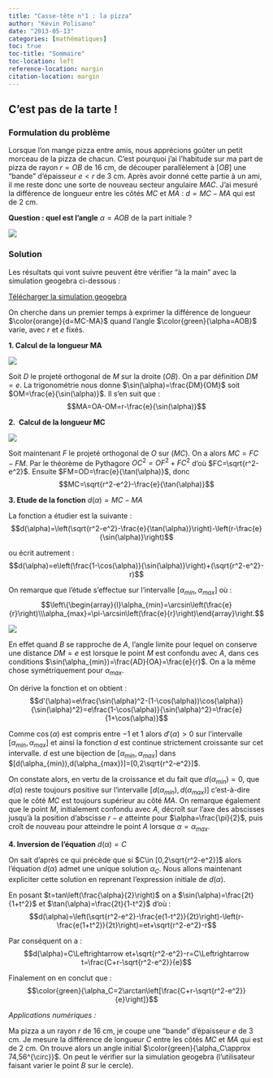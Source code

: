 ```yaml
---
title: "Casse-tête n°1 : la pizza"
author: "Kévin Polisano"
date: "2013-05-13"
categories: [mathématiques]
toc: true
toc-title: "Sommaire"
toc-location: left
reference-location: margin
citation-location: margin
---
```


## C'est pas de la tarte !

### Formulation du problème

Lorsque l'on mange pizza entre amis, nous apprécions goûter un petit morceau de la pizza de chacun. C'est pourquoi j'ai l'habitude sur ma part de pizza de rayon $r=OB$ de 16 cm, de découper parallèlement à $[OB]$ une "bande" d'épaisseur $e<r$ de 3 cm. Après avoir donné cette partie à un ami, il me reste donc une sorte de nouveau secteur angulaire $MAC$. J'ai mesuré la différence de longueur entre les côtés $MC$ et $MA$ : $d=MC-MA$ qui est de 2 cm.

**Question : quel est l'angle** $\alpha=AOB$ de la part initiale ?

![](images/pizza.jpg)

### Solution

Les résultats qui vont suivre peuvent être vérifier "à la main" avec la simulation geogebra ci-dessous :

<p style="text-align: center;">

[Télécharger la simulation geogebra](pizza.ggb)

</p>

On cherche dans un premier temps à exprimer la différence de longueur $\color{orange}{d=MC-MA}$ quand l'angle $\color{green}{\alpha=AOB}$ varie, avec $r$ et $e$ fixés.

**1. Calcul de la longueur MA**

![](images/calculMA.jpg)

Soit $D$ le projeté orthogonal de $M$ sur la droite $(OB)$. On a par définition $DM=e$. La trigonométrie nous donne $\sin(\alpha)=\frac{DM}{OM}$ soit $OM=\frac{e}{\sin(\alpha)}$. Il s'en suit que : $$MA=OA-OM=r-\frac{e}{\sin(\alpha)}$$

**2.  Calcul de la longueur MC**

![](images/calculMC.jpg)

Soit maintenant $F$ le projeté orthogonal de $O$ sur $(MC)$. On a alors $MC=FC-FM$. Par le théorème de Pythagore $OC^2=OF^2+FC^2$ d'où $FC=\sqrt{r^2-e^2}$. Ensuite $FM=OD=\frac{e}{\tan(\alpha)}$, donc $$MC=\sqrt{r^2-e^2}-\frac{e}{\tan(\alpha)}$$

**3. Etude de la fonction** $d(\alpha)=MC-MA$

La fonction a étudier est la suivante : $$d(\alpha)=\left(\sqrt{r^2-e^2}-\frac{e}{\tan(\alpha)}\right)-\left(r-\frac{e}{\sin(\alpha)}\right)$$

ou écrit autrement : $$d(\alpha)=e\left(\frac{1-\cos(\alpha)}{\sin(\alpha)}\right)+(\sqrt{r^2-e^2}-r)$$

On remarque que l'étude s'effectue sur l'intervalle $[\alpha_{min},\alpha_{max}]$ où : $$\left\{\begin{array}{l}\alpha_{min}=\arcsin\left(\frac{e}{r}\right)\\\alpha_{max}=\pi-\arcsin\left(\frac{e}{r}\right)\end{array}\right.$$

![](images/anglemin.jpg)

En effet quand $B$ se rapproche de $A$, l'angle limite pour lequel on conserve une distance $DM=e$ est lorsque le point $M$ est confondu avec $A$, dans ces conditions $\sin(\alpha_{min})=\frac{AD}{OA}=\frac{e}{r}$. On a la même chose symétriquement pour $\alpha_{max}$.

On dérive la fonction et on obtient : $$d'(\alpha)=e\frac{\sin(\alpha)^2-(1-\cos(\alpha))\cos(\alpha)}{\sin(\alpha)^2}=e\frac{1-\cos(\alpha)}{\sin(\alpha)^2}=\frac{e}{1+\cos(\alpha)}$$

Comme $\cos(\alpha)$ est compris entre $-1$ et $1$ alors $d'(\alpha)>0$ sur l'intervalle $[\alpha_{min},\alpha_{max}]$ et ainsi la fonction $d$ est continue strictement croissante sur cet intervalle. $d$ est une bijection de $[\alpha_{min},\alpha_{max}]$ dans $[d(\alpha_{min}),d(\alpha_{max})]=[0,2\sqrt{r^2-e^2}]$.

On constate alors, en vertu de la croissance et du fait que $d(\alpha_{min})=0$, que $d(\alpha)$ reste toujours positive sur l'intervalle $[d(\alpha_{min}),d(\alpha_{max})]$ c'est-à-dire que le côté $MC$ est toujours supérieur au côté $MA$. On remarque également que le point $M$, initialement confondu avec $A$, décroît sur l'axe des abscisses jusqu'à la position d'abscisse $r-e$ atteinte pour $\alpha=\frac{\pi}{2}$, puis croît de nouveau pour atteindre le point $A$ lorsque $\alpha=\alpha_{max}$.

**4. Inversion de l'équation** $d(\alpha)=C$

On sait d'après ce qui précède que si $C\in [0,2\sqrt{r^2-e^2}]$ alors l'équation $d(\alpha)$ admet une unique solution $\alpha_C$. Nous allons maintenant expliciter cette solution en reprenant l'expression initiale de $d(\alpha)$.

En posant $t=tan\left(\frac{\alpha}{2}\right)$ on a $\sin(\alpha)=\frac{2t}{1+t^2}$ et $\tan(\alpha)=\frac{2t}{1-t^2}$ d'où : $$d(\alpha)=\left(\sqrt{r^2-e^2}-\frac{e(1-t^2)}{2t}\right)-\left(r-\frac{e(1+t^2)}{2t}\right)=et+\sqrt{r^2-e^2}-r$$

Par conséquent on a : $$d(\alpha)=C\Leftrightarrow et+\sqrt{r^2-e^2}-r=C\Leftrightarrow t=\frac{C+r-\sqrt{r^2-e^2}}{e}$$

Finalement on en conclut que : $$\color{green}{\alpha_C=2\arctan\left[\frac{C+r-\sqrt{r^2-e^2}}{e}\right]}$$

*Applications numériques :*

Ma pizza a un rayon $r$ de 16 cm, je coupe une "bande" d'épaisseur $e$ de 3 cm. Je mesure la différence de longueur $C$ entre les côtés $MC$ et $MA$ qui est de 2 cm. On trouve alors un angle initial $\color{green}{\alpha_C\approx 74,56^{\circ}}$. On peut le vérifier sur la simulation geogebra (l'utilisateur faisant varier le point $B$ sur le cercle).
